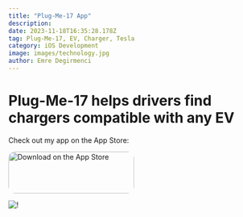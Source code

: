 ```yaml
---
title: "Plug-Me-17 App"
description: 
date: 2023-11-18T16:35:28.178Z
tag: Plug-Me-17, EV, Charger, Tesla
category: iOS Development
image: images/technology.jpg
author: Emre Degirmenci
---
```


# Plug-Me-17 helps drivers find chargers compatible with any EV

Check out my app on the App Store:

<a href="https://apps.apple.com/us/app/plug-me-17/id6466442459?itsct=apps_box_badge&amp;itscg=30200" style="display: inline-block; overflow: hidden; border-radius: 13px; width: 250px; height: 83px;">
  <img src="https://tools.applemediaservices.com/api/badges/download-on-the-app-store/black/en-us?size=250x83&amp;releaseDate=1694995200" alt="Download on the App Store" style="border-radius: 13px; width: 250px; height: 83px;">
</a>

![!](/images/PlugMe17Cover.png "")